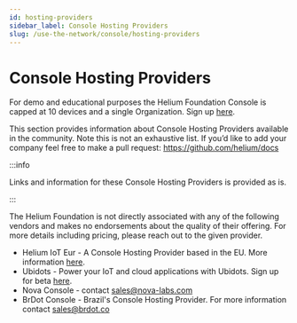 ```yaml
---
id: hosting-providers
sidebar_label: Console Hosting Providers
slug: /use-the-network/console/hosting-providers
---
```


# Console Hosting Providers


For demo and educational purposes the Helium Foundation Console is capped at 10
devices and a single Organization. Sign up [here](https://console.helium.com/).

This section provides information about Console Hosting Providers available in
the community. Note this is not an exhaustive list. If you’d like to add your
company feel free to make a pull request: https://github.com/helium/docs

:::info

Links and information for these Console Hosting Providers is provided as is.

:::

The Helium Foundation is not directly associated with any of the following
vendors and makes no endorsements about the quality of their offering. For more
details including pricing, please reach out to the given provider.

- Helium IoT Eur - A Console Hosting Provider based in the EU. More information
  [here](https://www.helium-iot.eu/use-helium-with-helium-iot-europe/).
- Ubidots - Power your IoT and cloud applications with Ubidots. Sign up for beta
  [here](https://bit.ly/3JygTvn).
- Nova Console - contact sales@nova-labs.com
- BrDot Console - Brazil's Console Hosting Provider. For more information
  contact sales@brdot.co
